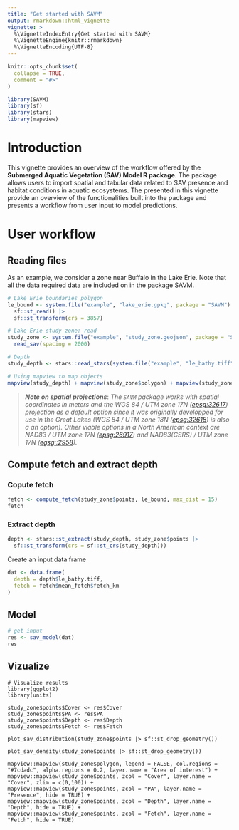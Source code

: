 ```yaml
---
title: "Get started with SAVM"
output: rmarkdown::html_vignette
vignette: >
  %\VignetteIndexEntry{Get started with SAVM}
  %\VignetteEngine{knitr::rmarkdown}
  %\VignetteEncoding{UTF-8}
---
```


```r
knitr::opts_chunk$set(
  collapse = TRUE,
  comment = "#>"
)
```

```r
library(SAVM)
library(sf)
library(stars)
library(mapview)
```

# Introduction

This vignette provides an overview of the workflow offered by the **Submerged Aquatic Vegetation (SAV) Model R package**. The package allows users to import spatial and tabular data related to SAV presence and habitat conditions in aquatic ecosystems. The presented in this vignette provide an overview of the functionalities built into the package and presents a workflow from user input to model predictions. 


# User workflow

## Reading files

As an example, we consider a zone near Buffalo in the Lake Erie. Note that all the data 
required data are included on in the package SAVM.  

```r
# Lake Erie boundaries polygon
le_bound <- system.file("example", "lake_erie.gpkg", package = "SAVM") |>
  sf::st_read() |>
  sf::st_transform(crs = 3857)

# Lake Erie study zone: read
study_zone <- system.file("example", "study_zone.geojson", package = "SAVM") |>
  read_sav(spacing = 2000)

# Depth
study_depth <- stars::read_stars(system.file("example", "le_bathy.tiff", package = "SAVM"))

# Using mapview to map objects
mapview(study_depth) + mapview(study_zone$polygon) + mapview(study_zone$points)
```

> ***Note on spatial projections***: *The `SAVM` package works with spatial coordinates in meters and the WGS 84 / UTM zone 17N ([epsg:32617](https://epsg.io/32617)) projection as a default option since it was originally developped for use in the Great Lakes (WGS 84 / UTM zone 18N ([epsg:32618](https://epsg.io/32618)) is also a an option). Other viable options in a North American context are NAD83 / UTM zone 17N ([epsg:26917](https://epsg.io/26917)) and NAD83(CSRS) / UTM zone 17N ([egsg::2958](https://epsg.io/2958)).*

## Compute fetch and extract depth

### Copute fetch 

```r
fetch <- compute_fetch(study_zone$points, le_bound, max_dist = 15)
fetch
```


### Extract depth 

```r
depth <- stars::st_extract(study_depth, study_zone$points |>
  sf::st_transform(crs = sf::st_crs(study_depth)))
```

Create an input data frame

```r
dat <- data.frame(
  depth = depth$le_bathy.tiff,
  fetch = fetch$mean_fetch$fetch_km
)
```

## Model 

```r
# get input
res <- sav_model(dat)
res
```


## Vizualize

```
# Visualize results 
library(ggplot2)
library(units)

study_zone$points$Cover <- res$Cover
study_zone$points$PA <- res$PA
study_zone$points$Depth <- res$Depth
study_zone$points$Fetch <- res$Fetch

plot_sav_distribution(study_zone$points |> sf::st_drop_geometry())

plot_sav_density(study_zone$points |> sf::st_drop_geometry())
```


```
mapview::mapview(study_zone$polygon, legend = FALSE, col.regions = "#7cdadc", alpha.regions = 0.2, layer.name = "Area of interest") + 
mapview::mapview(study_zone$points, zcol = "Cover", layer.name = "Cover", zlim = c(0,100)) +
mapview::mapview(study_zone$points, zcol = "PA", layer.name = "Presence", hide = TRUE) +
mapview::mapview(study_zone$points, zcol = "Depth", layer.name = "Depth", hide = TRUE) +
mapview::mapview(study_zone$points, zcol = "Fetch", layer.name = "Fetch", hide = TRUE)
```
